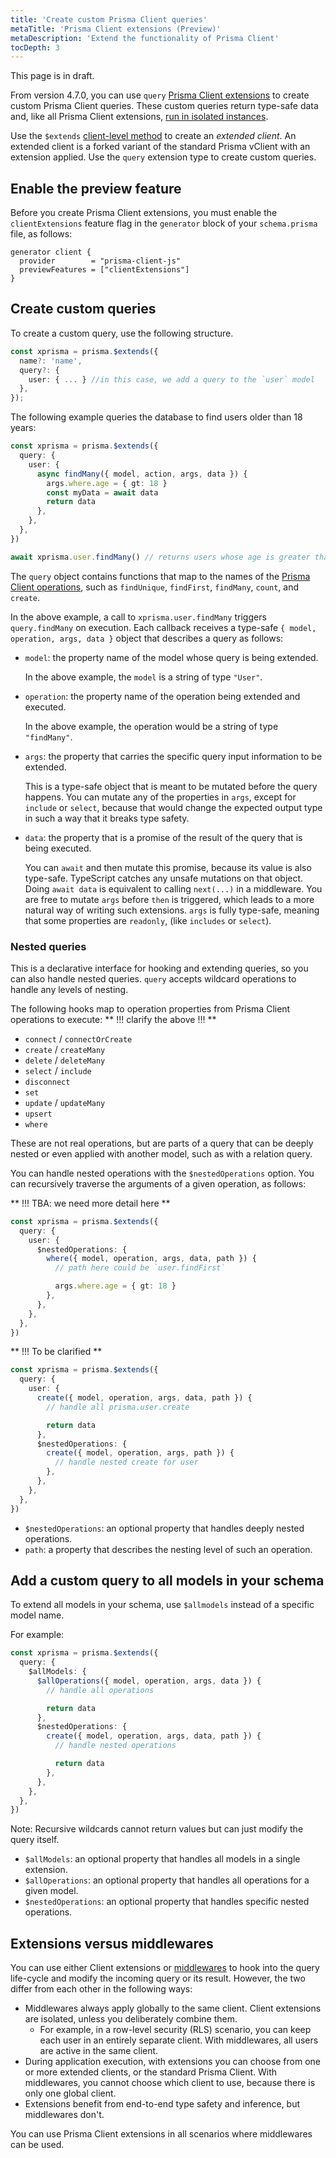 ```yaml
---
title: 'Create custom Prisma Client queries'
metaTitle: 'Prisma Client extensions (Preview)'
metaDescription: 'Extend the functionality of Prisma Client'
tocDepth: 3
---
```


<TopBlock>

<Admonition type="warning">

This page is in draft.

</Admonition>

From version 4.7.0, you can use `query` [Prisma Client extensions](/concepts/components/prisma-client/client-extensions) to create custom Prisma Client queries. These custom queries return type-safe data and, like all Prisma Client extensions, [run in isolated instances](/concepts/components/prisma-client/client-extensions#client-instances).

Use the `$extends` [client-level method](/reference/api-reference/prisma-client-reference#client-methods) to create an _extended client_. An extended client is a forked variant of the standard Prisma vClient with an extension applied. Use the `query` extension type to create custom queries.

</TopBlock>

## Enable the preview feature

Before you create Prisma Client extensions, you must enable the `clientExtensions` feature flag in the `generator` block of your `schema.prisma` file, as follows:

```prisma
generator client {
  provider        = "prisma-client-js"
  previewFeatures = ["clientExtensions"]
}
```

## Create custom queries

To create a custom query, use the following structure.

```ts
const xprisma = prisma.$extends({
  name?: 'name',
  query?: {
    user: { ... } //in this case, we add a query to the `user` model
  },
});
```

The following example queries the database to find users older than 18 years:

```ts
const xprisma = prisma.$extends({
  query: {
    user: {
      async findMany({ model, action, args, data }) {
        args.where.age = { gt: 18 }
        const myData = await data
        return data
      },
    },
  },
})

await xprisma.user.findMany() // returns users whose age is greater than 18
```

The `query` object contains functions that map to the names of the [Prisma Client operations](/docs/reference/api-reference/prisma-client-reference#model-queries), such as `findUnique`, `findFirst`, `findMany`, `count`, and `create`.

In the above example, a call to `xprisma.user.findMany` triggers `query.findMany` on execution. Each callback receives a type-safe `{ model, operation, args, data }` object that describes a query as follows:

- `model`: the property name of the model whose query is being extended.

  In the above example, the `model` is a string of type `"User"`.

- `operation`: the property name of the operation being extended and executed.

  In the above example, the `o`peration would be a string of type `"findMany"`.

- `args`: the property that carries the specific query input information to be extended.

  This is a type-safe object that is meant to be mutated before the query happens. You can mutate any of the properties in `args`, except for `include` or `select`, because that would change the expected output type in such a way that it breaks type safety.

- `data`: the property that is a promise of the result of the query that is being executed.

  You can `await` and then mutate this promise, because its value is also type-safe. TypeScript catches any unsafe mutations on that object. Doing `await data` is equivalent to calling `next(...)` in a middleware. You are free to mutate `args` before `then` is triggered, which leads to a more natural way of writing such extensions. `args` is fully type-safe, meaning that some properties are `readonly`, (like `includes` or `select`).

### Nested queries

This is a declarative interface for hooking and extending queries, so you can also handle nested queries. `query` accepts wildcard operations to handle any levels of nesting.

The following hooks map to operation properties from Prisma Client operations to execute:
** !!! clarify the above !!! **

- `connect` / `connectOrCreate`
- `create` / `createMany`
- `delete` / `deleteMany`
- `select` / `include`
- `disconnect`
- `set`
- `update` / `updateMany`
- `upsert`
- `where`

These are not real operations, but are parts of a query that can be deeply nested or even applied with another model, such as with a relation query.

You can handle nested operations with the `$nestedOperations` option. You can recursively traverse the arguments of a given operation, as follows:

** !!! TBA: we need more detail here **

```ts
const xprisma = prisma.$extends({
  query: {
    user: {
      $nestedOperations: {
        where({ model, operation, args, data, path }) {
          // path here could be `user.findFirst`

          args.where.age = { gt: 18 }
        },
      },
    },
  },
})
```

** !!! To be clarified **

```ts
const xprisma = prisma.$extends({
  query: {
    user: {
      create({ model, operation, args, data, path }) {
        // handle all prisma.user.create

        return data
      },
      $nestedOperations: {
        create({ model, operation, args, path }) {
          // handle nested create for user
        },
      },
    },
  },
})
```

- `$nestedOperations`: an optional property that handles deeply nested operations.
- `path`: a property that describes the nesting level of such an operation.

## Add a custom query to all models in your schema

To extend all models in your schema, use `$allmodels` instead of a specific model name.

For example:

```ts
const xprisma = prisma.$extends({
  query: {
    $allModels: {
      $allOperations({ model, operation, args, data }) {
        // handle all operations

        return data
      },
      $nestedOperations: {
        create({ model, operation, args, data, path }) {
          // handle nested operations

          return data
        },
      },
    },
  },
})
```

Note: Recursive wildcards cannot return values but can just modify the query itself.

- `$allModels`: an optional property that handles all models in a single extension.
- `$allOperations`: an optional property that handles all operations for a given model.
- `$nestedOperations`: an optional property that handles specific nested operations.

## Extensions versus middlewares

You can use either Client extensions or [middlewares](/concepts/components/prisma-client/middleware#performance-and-appropriate-use-cases) to hook into the query life-cycle and modify the incoming query or its result. However, the two differ from each other in the following ways:

- Middlewares always apply globally to the same client. Client extensions are isolated, unless you deliberately combine them.
  - For example, in a row-level security (RLS) scenario, you can keep each user in an entirely separate client. With middlewares, all users are active in the same client.
- During application execution, with extensions you can choose from one or more extended clients, or the standard Prisma Client. With middlewares, you cannot choose which client to use, because there is only one global client.
- Extensions benefit from end-to-end type safety and inference, but middlewares don't.

You can use Prisma Client extensions in all scenarios where middlewares can be used.
